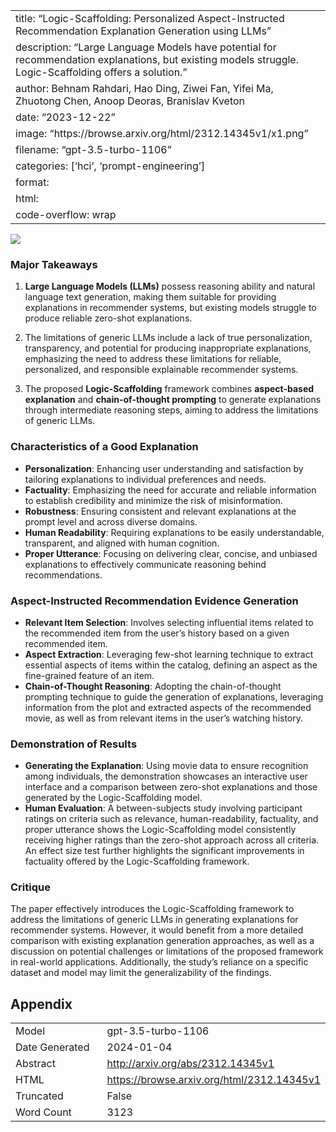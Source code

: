 
---
title: "Logic-Scaffolding: Personalized Aspect-Instructed Recommendation Explanation Generation using LLMs"
description: "Large Language Models have potential for recommendation explanations, but existing models struggle. Logic-Scaffolding offers a solution."
author: Behnam Rahdari, Hao Ding, Ziwei Fan, Yifei Ma, Zhuotong Chen, Anoop Deoras, Branislav Kveton
date: "2023-12-22"
image: "https://browse.arxiv.org/html/2312.14345v1/x1.png"
filename: "gpt-3.5-turbo-1106"
categories: ['hci', 'prompt-engineering']
format:
  html:
    code-overflow: wrap
---

![](https://browse.arxiv.org/html/2312.14345v1/x1.png)

### Major Takeaways

1. **Large Language Models (LLMs)** possess reasoning ability and natural language text generation, making them suitable for providing explanations in recommender systems, but existing models struggle to produce reliable zero-shot explanations.

2. The limitations of generic LLMs include a lack of true personalization, transparency, and potential for producing inappropriate explanations, emphasizing the need to address these limitations for reliable, personalized, and responsible explainable recommender systems.

3. The proposed **Logic-Scaffolding** framework combines **aspect-based explanation** and **chain-of-thought prompting** to generate explanations through intermediate reasoning steps, aiming to address the limitations of generic LLMs.

### Characteristics of a Good Explanation

- **Personalization**: Enhancing user understanding and satisfaction by tailoring explanations to individual preferences and needs.
- **Factuality**: Emphasizing the need for accurate and reliable information to establish credibility and minimize the risk of misinformation.
- **Robustness**: Ensuring consistent and relevant explanations at the prompt level and across diverse domains.
- **Human Readability**: Requiring explanations to be easily understandable, transparent, and aligned with human cognition.
- **Proper Utterance**: Focusing on delivering clear, concise, and unbiased explanations to effectively communicate reasoning behind recommendations.

### Aspect-Instructed Recommendation Evidence Generation

- **Relevant Item Selection**: Involves selecting influential items related to the recommended item from the user’s history based on a given recommended item.
- **Aspect Extraction**: Leveraging few-shot learning technique to extract essential aspects of items within the catalog, defining an aspect as the fine-grained feature of an item.
- **Chain-of-Thought Reasoning**: Adopting the chain-of-thought prompting technique to guide the generation of explanations, leveraging information from the plot and extracted aspects of the recommended movie, as well as from relevant items in the user’s watching history.

### Demonstration of Results

- **Generating the Explanation**: Using movie data to ensure recognition among individuals, the demonstration showcases an interactive user interface and a comparison between zero-shot explanations and those generated by the Logic-Scaffolding model.
- **Human Evaluation**: A between-subjects study involving participant ratings on criteria such as relevance, human-readability, factuality, and proper utterance shows the Logic-Scaffolding model consistently receiving higher ratings than the zero-shot approach across all criteria. An effect size test further highlights the significant improvements in factuality offered by the Logic-Scaffolding framework.

### Critique

The paper effectively introduces the Logic-Scaffolding framework to address the limitations of generic LLMs in generating explanations for recommender systems. However, it would benefit from a more detailed comparison with existing explanation generation approaches, as well as a discussion on potential challenges or limitations of the proposed framework in real-world applications. Additionally, the study's reliance on a specific dataset and model may limit the generalizability of the findings.

## Appendix

|          |          |
|----------|----------|
| Model     | gpt-3.5-turbo-1106       |
| Date Generated     | 2024-01-04       |
| Abstract | [http://arxiv.org/abs/2312.14345v1](http://arxiv.org/abs/2312.14345v1)        |
| HTML     | [https://browse.arxiv.org/html/2312.14345v1](https://browse.arxiv.org/html/2312.14345v1)       |
| Truncated       | False       |
| Word Count       | 3123       |